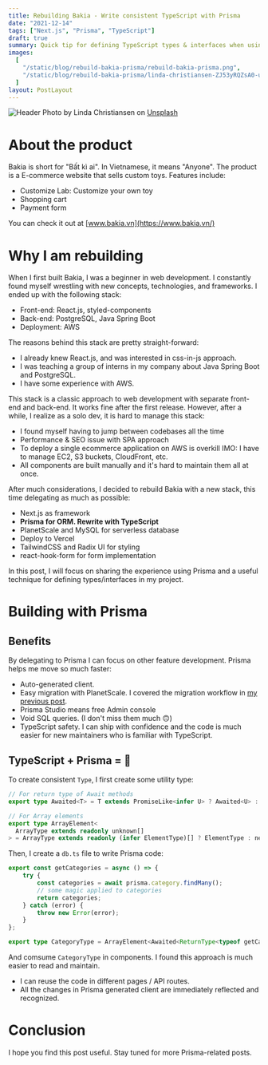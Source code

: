 ```yaml
---
title: Rebuilding Bakia - Write consistent TypeScript with Prisma
date: "2021-12-14"
tags: ["Next.js", "Prisma", "TypeScript"]
draft: true
summary: Quick tip for defining TypeScript types & interfaces when using Prisma.
images:
  [
    "/static/blog/rebuild-bakia-prisma/rebuild-bakia-prisma.png",
    "/static/blog/rebuild-bakia-prisma/linda-christiansen-ZJ53yRQZsA0-unsplash.jpg",
  ]
layout: PostLayout
---
```


<Image
  alt="Header"
  src="/static/blog/rebuild-bakia-prisma/linda-christiansen-ZJ53yRQZsA0-unsplash.jpg"
  width={640}
  height={799}
/>
Photo by Linda Christiansen on [Unsplash](https://unsplash.com/photos/ZJ53yRQZsA0)

# About the product

Bakia is short for "Bất kì ai". In Vietnamese, it means "Anyone". The product is a E-commerce website that sells custom toys. Features include:

- Customize Lab: Customize your own toy
- Shopping cart
- Payment form

You can check it out at [www.bakia.vn](https://www.bakia.vn/)

# Why I am rebuilding

When I first built Bakia, I was a beginner in web development. I constantly found myself wrestling with new concepts, technologies, and frameworks. I ended up with the following stack:

- Front-end: React.js, styled-components
- Back-end: PostgreSQL, Java Spring Boot
- Deployment: AWS

The reasons behind this stack are pretty straight-forward:

- I already knew React.js, and was interested in css-in-js approach.
- I was teaching a group of interns in my company about Java Spring Boot and PostgreSQL.
- I have some experience with AWS.

This stack is a classic approach to web development with separate front-end and back-end. It works fine after the first release. However, after a while, I realize as a solo dev, it is hard to manage this stack:

- I found myself having to jump between codebases all the time
- Performance & SEO issue with SPA approach
- To deploy a single ecommerce application on AWS is overkill IMO: I have to manage EC2, S3 buckets, CloudFront, etc.
- All components are built manually and it's hard to maintain them all at once.

After much considerations, I decided to rebuild Bakia with a new stack, this time delegating as much as possible:

- Next.js as framework
- **Prisma for ORM. Rewrite with TypeScript**
- PlanetScale and MySQL for serverless database
- Deploy to Vercel
- TailwindCSS and Radix UI for styling
- react-hook-form for form implementation

In this post, I will focus on sharing the experience using Prisma and a useful technique for defining types/interfaces in my project.

# Building with Prisma

## Benefits

By delegating to Prisma I can focus on other feature development. Prisma helps me move so much faster:

- Auto-generated client.
- Easy migration with PlanetScale. I covered the migration workflow in [my previous post](https://www.thvu.dev/blog/develop-a-fullstack-workflow-with-prisma-and-planetscale-in-nextjs).
- Prisma Studio means free Admin console
- Void SQL queries. (I don't miss them much 🙃)
- TypeScript safety. I can ship with confidence and the code is much easier for new maintainers who is familiar with TypeScript.

## TypeScript + Prisma = 💪

To create consistent `Type`, I first create some utility type:

```typescript:common.ts
// For return type of Await methods
export type Awaited<T> = T extends PromiseLike<infer U> ? Awaited<U> : T;

// For Array elements
export type ArrayElement<
  ArrayType extends readonly unknown[]
> = ArrayType extends readonly (infer ElementType)[] ? ElementType : never;
```

Then, I create a `db.ts` file to write Prisma code:

```typescript:db.ts
export const getCategories = async () => {
    try {
        const categories = await prisma.category.findMany();
        // some magic applied to categories
        return categories;
    } catch (error) {
        throw new Error(error);
    }
};

```

```typescript:types/category.ts
export type CategoryType = ArrayElement<Awaited<ReturnType<typeof getCategories>>>;
```

And comsume `CategoryType` in components. I found this approach is much easier to read and maintain.

- I can reuse the code in different pages / API routes.
- All the changes in Prisma generated client are immediately reflected and recognized.

# Conclusion

I hope you find this post useful. Stay tuned for more Prisma-related posts.
